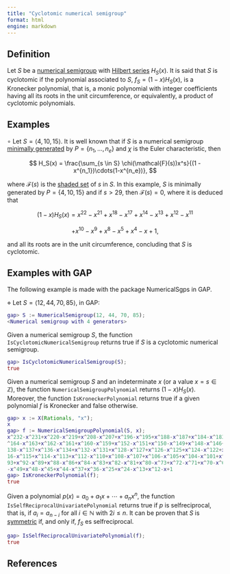 ```yaml
---
title: "Cyclotomic numerical semigroup"
format: html
engine: markdown
---
```


<!-- -->

## Definition

Let $S$ be a [numerical semigroup](../Basic-concepts/Numerical-semigroup.qmd) with [Hilbert series](../Presentations-NS/Hilbert-series.qmd) $H_S(x)$. It is said that $S$ is cyclotomic if the polynomial associated to $S$, $f_S = (1-x)H_S(x)$, is a Kronecker polynomial, that is, a monic polynomial with integer coefficients having all its roots in the unit circumference, or equivalently, a product of cyclotomic polynomials.

## Examples

$\circ$ Let $S = \langle 4, 10, 15 \rangle$. It is well known that if $S$ is a numerical semigroup [minimally generated](../Basic-concepts/Minimal-set-of-generators.qmd) by $P = \{n_1, \ldots, n_e\}$ and $\chi$ is the Euler characteristic, then

$$
H_S(x) = \frac{\sum_{s \in S} \chi(\mathcal{F}(s))x^s}{(1 - x^{n_1})\cdots(1-x^{n_e})},
$$

where $\mathcal{F}(s)$ is the [shaded set](../Presentations-NS/Shaded-set.qmd) of $s$ in $S$. In this example, $S$ is minimally generated by $P = \{4, 10, 15\}$ and if $s > 29$, then $\mathcal{F}(s) = 0$, where it is deduced that

$$
(1-x)H_S(x) = x^{22}-x^{21}+x^{18}-x^{17}+x^{14}-x^{13}+x^{12}-x^{11}
$$

$$
+x^{10}-x^9+x^8-x^5+x^4-x+1,
$$

and all its roots are in the unit circumference, concluding that $S$ is cyclotomic.

## Examples with GAP

The following example is made with the package NumericalSgps in GAP.

$\diamond$ Let $S = \langle 12, 44, 70, 85 \rangle$, in GAP:

``` gap
gap> S := NumericalSemigroup(12, 44, 70, 85);
<Numerical semigroup with 4 generators>
```

Given a numerical semigroup $S$, the function `IsCyclotomicNumericalSemigroup` returns true if $S$ is a cyclotomic numerical semigroup.

``` gap
gap> IsCyclotomicNumericalSemigroup(S);
true
```

Given a numerical semigroup $S$ and an indeterminate $x$ (or a value $x = s \in \mathbb{Z}$), the function `NumericalSemigroupPolynomial` returns $(1-x)H_S(x)$. Moreover, the function `IsKroneckerPolynomial` returns true if a given polynomial $f$ is Kronecker and false otherwise.

``` gap
gap> x := X(Rationals, "x");
x
gap> f := NumericalSemigroupPolynomial(S, x);
x^232-x^231+x^220-x^219+x^208-x^207+x^196-x^195+x^188-x^187+x^184-x^183+x^176-x^175+x^172-x^171+x\
^164-x^163+x^162-x^161+x^160-x^159+x^152-x^151+x^150-x^149+x^148-x^146+x^144-x^143+x^140-x^139+x^\
138-x^137+x^136-x^134+x^132-x^131+x^128-x^127+x^126-x^125+x^124-x^122+x^120-x^119+x^118-x^117+x^1\
16-x^115+x^114-x^113+x^112-x^110+x^108-x^107+x^106-x^105+x^104-x^101+x^100-x^98+x^96-x^95+x^94-x^\
93+x^92-x^89+x^88-x^86+x^84-x^83+x^82-x^81+x^80-x^73+x^72-x^71+x^70-x^69+x^68-x^61+x^60-x^57+x^56\
-x^49+x^48-x^45+x^44-x^37+x^36-x^25+x^24-x^13+x^12-x+1
gap> IsKroneckerPolynomial(f);
true
```

Given a polynomial $p(x) = a_0 + a_1x + \cdots + a_nx^{n}$, the function `IsSelfReciprocalUnivariatePolynomial` returns true if $p$ is selfreciprocal, that is, if $a_i = a_{n-i}$ for all $i \in \mathbb{N}$ with $2i \le n$. It can be proven that $S$ is [symmetric](../Families-NS/NS-symmetric.qmd) if, and only if, $f_S$ es selfreciprocal.

``` gap
gap> IsSelfReciprocalUnivariatePolynomial(f);
true
```

## References
